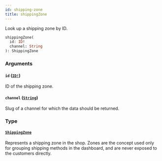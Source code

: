 ```yaml
---
id: shipping-zone
title: shippingZone
---
```


Look up a shipping zone by ID.

```graphql
shippingZone(
  id: ID!
  channel: String
): ShippingZone

```

### Arguments

#### `id` ([`ID!`](/developer/api-reference/scalars/id.mdx))

ID of the shipping zone.

#### `channel` ([`String`](/developer/api-reference/scalars/string.mdx))

Slug of a channel for which the data should be returned.

### Type

#### [`ShippingZone`](/developer/api-reference/objects/shipping-zone.mdx)

Represents a shipping zone in the shop. Zones are the concept used only for grouping shipping methods in the dashboard, and are never exposed to the customers directly.
